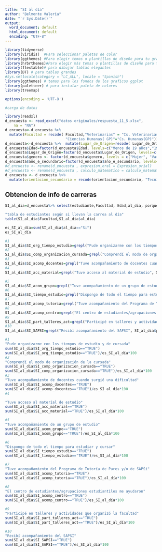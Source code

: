 ---
title: "SI al día"
author: "Belmonte Valeria"
date: "`r Sys.Date()`"
output:
  word_document: default
  html_document: default
  encoding: "UTF-8"
---



```{r librerias inciales,  warning=FALSE, cache=FALSE, message=FALSE,echo=FALSE}
library(tidyverse)
library(viridis)  #Para seleccionar paletas de color
library(ggthemes) #Para elegir temas o plantillas de diseño para tu gráfico
library(hrbrthemes)#Para elegir más temas o plantillas de diseño para tu gráfico
library(flextable)# para dibujar tablas elegantes
library(DT) # para tablas grandes 
#Sys.setlocale(category = "LC_ALL", locale = "Spanish")
library(ggthemes) # temas para los fondos de los graficos ggplot
library(paletteer) # para instalar paleta de colores 
library(treemap)
```


```{r setup, include=FALSE}
options(encoding = 'UTF-8')
```


```{r datos, warning=FALSE, cache=FALSE, message=FALSE,echo=FALSE}
#carga de datos 

library(readxl)
d_encuesta <- read_excel("datos originales/respuesta_11_5.xlsx", 
    na = "NA")
d_encuesta<-d_encuesta %>%
  mutate(Facultad = recode( Facultad,"Veterinarias" = "Cs. Veterinarias", "Ciencias Exactas y Naturales"="Cs. Exactas y Naturales","Ciencias de la Salud"="Cs. de la Salud","Ciencias Económicas y Jurídicas"="Cs. Económicas y Jurídicas","Ciencias Humanas (SR)"="Cs. Humanas(SR)",
                            "Ciencias Humanas( GP)"="Cs. Humanas(GP)")) 
d_encuesta<-d_encuesta %>%  mutate(Lugar_de_Origen=recode( Lugar_de_Origen, "Otras localidades de la Prov. de La Pampa"="Otras loc.de la Pampa"))
d_encuesta$Edad=factor(d_encuesta$Edad, levels=c("Menos de 19 años","19 a 24 años","25 a 34 años","35 a 44 años", "45 a 50 años","Más de 50 años"))
d_encuesta$Lugar_de_Origen=factor(d_encuesta$Lugar_de_Origen, levels=c("Santa Rosa","General Pico","Otras loc.de la Pampa","Otra Provincia", 	"Otro País"))
d_encuesta$genero <- factor(d_encuesta$genero, levels = c("Mujer", "Varón", "Otro"))
d_encuesta$año_e_secundario=factor(d_encuesta$año_e_secundario, levels=c("antes del 2012","2012-2016","2017-2019","2020","2021", "2022-2023"))
#d_encuesta <- rename(d_encuesta , expresion_oral = Expresion_orial)
#d_encuesta <- rename(d_encuesta , calculo_matematico = calculo_matemattico)
d_encuesta <- d_encuesta %>%
  mutate(orientacion_secundario = recode(orientacion_secundario, "Tecnico-profesional ( Maestro Mayor de obras, Téc en Automotores, etc)" = "Tecnico-profesional"))

```

## Obtencion de info de carreras

```{r echo=FALSE, message=FALSE, warning=FALSE}
SI_al_dia=d_encuesta%>% select(estudiante,Facultad, Edad,al_dia, porque_SI_al_dia)

```
```{r echo=FALSE, message=FALSE, warning=FALSE, paged.print=TRUE}
"tabla de estudiantes según si llevan la carrea al día"
table(SI_al_dia$Facultad,SI_al_dia$al_dia)
```
```{r}
es_SI_al_día=sum(SI_al_dia$al_dia=="Si")
es_SI_al_día
```
```{r echo=FALSE, message=FALSE, warning=FALSE}
#1
SI_al_dia$SI_org_tiempo_estudio=grepl("Pude organizarme con los tiempos de estudio y de cursada", SI_al_dia$porque_SI_al_dia)
#2
SI_al_dia$SI_comp_organizacion_cursada=grepl("Comprendí el modo de organización de la cursada", SI_al_dia$porque_SI_al_dia)
#3
SI_al_dia$SI_acomp_docentes=grepl("Tuve acompañamiento de docentes cuando surgió una dificultad", SI_al_dia$porque_SI_al_dia)
#4
SI_al_dia$SI_acc_material=grepl("Tuve acceso al material de estudio", SI_al_dia$porque_SI_al_dia)

#5
SI_al_dia$SI_acom_grupo=grepl("Tuve acompañamiento de un grupo de estudio", SI_al_dia$porque_SI_al_dia)
#6
SI_al_dia$SI_tiempo_estudio=grepl("Dispongo de todo el tiempo para estudiar y cursar", SI_al_dia$porque_SI_al_dia)
#7
SI_al_dia$SI_acomp_tutoria=grepl("Tuve acompañamiento del Programa de Tutoría de Pares y/o de SAPSi", SI_al_dia$porque_SI_al_dia)
#8
SI_al_dia$SI_acomp_centro=grepl("El centro de estudiantes/agrupaciones estudiantiles me ayudaron", SI_al_dia$porque_SI_al_dia)
#9
SI_al_dia$SI_part_talleres_act=grepl("Participé en talleres y actividades que organizó la facultad", SI_al_dia$porque_SI_al_dia)
#10
SI_al_dia$SI_SAPSI=grepl("Recibí acompañamiento del SAPSI", SI_al_dia$porque_SI_al_dia)
```

```{r echo=FALSE, message=FALSE, warning=FALSE}
#1
"Pude organizarme con los tiempos de estudio y de cursada"
sum(SI_al_dia$SI_org_tiempo_estudio=="TRUE")
sum(SI_al_dia$SI_org_tiempo_estudio=="TRUE")/es_SI_al_día*100
#2
"Comprendí el modo de organización de la cursada"
sum(SI_al_dia$SI_comp_organizacion_cursada=="TRUE")
sum(SI_al_dia$SI_comp_organizacion_cursada=="TRUE")/es_SI_al_día*100
#3
"Tuve acompañamiento de docentes cuando surgió una dificultad"
sum(SI_al_dia$SI_acomp_docentes=="TRUE")
sum(SI_al_dia$SI_acomp_docentes=="TRUE")/es_SI_al_día*100
#4

"Tuve acceso al material de estudio"
sum(SI_al_dia$SI_acc_material=="TRUE")
sum(SI_al_dia$SI_acc_material=="TRUE")/es_SI_al_día*100

#5
"Tuve acompañamiento de un grupo de estudio"
sum(SI_al_dia$SI_acom_grupo=="TRUE")
sum(SI_al_dia$SI_acom_grupo=="TRUE")/es_SI_al_día*100

#6
"Dispongo de todo el tiempo para estudiar y cursar"
sum(SI_al_dia$SI_tiempo_estudio=="TRUE")
sum(SI_al_dia$SI_tiempo_estudio=="TRUE")/es_SI_al_día*100

#7
"Tuve acompañamiento del Programa de Tutoría de Pares y/o de SAPSi"
sum(SI_al_dia$SI_acomp_tutoria=="TRUE")
sum(SI_al_dia$SI_acomp_tutoria=="TRUE")/es_SI_al_día*100

#8
"El centro de estudiantes/agrupaciones estudiantiles me ayudaron"
sum(SI_al_dia$SI_acomp_centro=="TRUE")
sum(SI_al_dia$SI_acomp_centro=="TRUE")/es_SI_al_día*100

#9
"Participé en talleres y actividades que organizó la facultad"
sum(SI_al_dia$SI_part_talleres_act=="TRUE")
sum(SI_al_dia$SI_part_talleres_act=="TRUE")/es_SI_al_día*100

#10
"Recibí acompañamiento del SAPSI"
sum(SI_al_dia$SI_SAPSI=="TRUE")
sum(SI_al_dia$SI_SAPSI=="TRUE")/es_SI_al_día*100

```